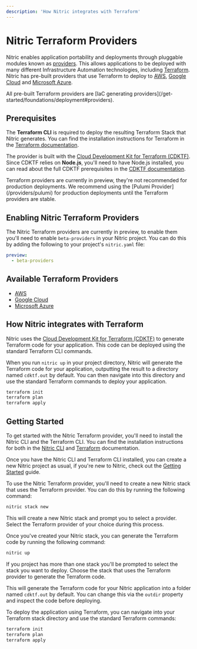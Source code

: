 ```yaml
---
description: 'How Nitric integrates with Terraform'
---
```


# Nitric Terraform Providers

Nitric enables application portability and deployments through pluggable modules known as [providers](/get-started/foundations/deployment#providers). This allows applications to be deployed with many different Infrastructure Automation technologies, including [Terraform](https://www.terraform.io/). Nitric has pre-built providers that use Terraform to deploy to [AWS](/providers/terraform/aws), [Google Cloud](/providers/terraform/gcp) and [Microsoft Azure](/providers/terraform/azure).

<Note>
  All pre-built Terraform providers are [IaC generating
  providers](/get-started/foundations/deployment#providers).
</Note>

## Prerequisites

The **Terraform CLI** is required to deploy the resulting Terraform Stack that Nitric generates. You can find the installation instructions for Terraform in the [Terraform documentation](https://learn.hashicorp.com/tutorials/terraform/install-cli).

The provider is built with the [Cloud Development Kit for Terraform (CDKTF)](https://developer.hashicorp.com/terraform/cdktf). Since CDKTF relies on **Node.js**, you'll need to have Node.js installed, you can read about the full CDKTF prerequisites in the [CDKTF documentation](https://developer.hashicorp.com/terraform/tutorials/cdktf/cdktf-install#prerequisites).

<Note>
  Terraform providers are currently in preview, they're not recommended for
  production deployments. We recommend using the [Pulumi
  Provider](/providers/pulumi) for production deployments until the Terraform
  providers are stable.
</Note>

## Enabling Nitric Terraform Providers

The Nitric Terraform providers are currently in preview, to enable them you'll need to enable `beta-providers` in your Nitric project. You can do this by adding the following to your project's `nitric.yaml` file:

```yaml title:nitric.yaml
preview:
  - beta-providers
```

## Available Terraform Providers

- [AWS](/providers/terraform/aws)
- [Google Cloud](/providers/terraform/gcp)
- [Microsoft Azure](/providers/terraform/azure)

## How Nitric integrates with Terraform

Nitric uses the [Cloud Development Kit for Terraform (CDKTF)](https://developer.hashicorp.com/terraform/cdktf) to generate Terraform code for your application. This code can be deployed using the standard Terraform CLI commands.

When you run `nitric up` in your project directory, Nitric will generate the Terraform code for your application, outputting the result to a directory named `cdktf.out` by default. You can then navigate into this directory and use the standard Terraform commands to deploy your application.

```bash
terraform init
terraform plan
terraform apply
```

## Getting Started

To get started with the Nitric Terraform provider, you'll need to install the Nitric CLI and the Terraform CLI. You can find the installation instructions for both in the [Nitric CLI](/reference/cli) and [Terraform](https://learn.hashicorp.com/tutorials/terraform/install-cli) documentation.

Once you have the Nitric CLI and Terraform CLI installed, you can create a new Nitric project as usual, if you're new to Nitric, check out the [Getting Started](/get-started/quickstart) guide.

To use the Nitric Terraform provider, you'll need to create a new Nitric stack that uses the Terraform provider. You can do this by running the following command:

```bash
nitric stack new
```

This will create a new Nitric stack and prompt you to select a provider. Select the Terraform provider of your choice during this process.

Once you've created your Nitric stack, you can generate the Terraform code by running the following command:

```bash
nitric up
```

<Note>
  If you project has more than one stack you'll be prompted to select the stack
  you want to deploy. Choose the stack that uses the Terraform provider to
  generate the Terraform code.
</Note>

This will generate the Terraform code for your Nitric application into a folder named `cdktf.out` by default. You can change this via the `outdir` property and inspect the code before deploying.

To deploy the application using Terraform, you can navigate into your Terraform stack directory and use the standard Terraform commands:

```bash
terraform init
terraform plan
terraform apply
```
